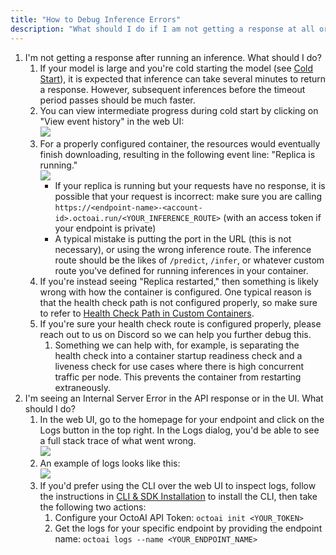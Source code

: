 ```yaml
---
title: "How to Debug Inference Errors"
description: "What should I do if I am not getting a response at all or am getting an error on inferences?"
---
```


1. I'm not getting a response after running an inference. What should I do?  
   1. If your model is large and you're cold starting the model (see [Cold Start](/docs/cold-start)), it is expected that inference can take several minutes to return a response. However, subsequent inferences before the timeout period passes should be much faster.  
   2. You can view intermediate progress during cold start by clicking on "View event history" in the web UI:  
   ![](/images/45411e0-Screenshot_2023-06-30_at_4.28.48_PM.png)  
   3. For a properly configured container, the resources would eventually finish downloading, resulting in the following event line: "Replica is running."  
   ![](/images/023a64a-Screenshot_2023-06-30_at_4.29.39_PM.png)  
         * If your replica is running but your requests have no response, it is possible that your request is incorrect: make sure you are calling `https://<endpoint-name>-<account-id>.octoai.run/<YOUR_INFERENCE_ROUTE>` (with an access token if your endpoint is private)  
         * A typical mistake is putting the port in the URL (this is not necessary), or using the wrong inference route. The inference route should be the likes of `/predict`, `/infer`, or whatever custom route you've defined for running inferences in your container.  
   4. If you're instead seeing "Replica restarted," then something is likely wrong with how the container is configured. One typical reason is that the health check path is not configured properly, so make sure to refer to [Health Check Path in Custom Containers](/docs/health-check-paths-in-custom-containers).  
   5. If you're sure your health check route is configured properly, please reach out to us on Discord so we can help you further debug this.  
         1. Something we can help with, for example, is separating the health check into a container startup readiness check and a liveness check for use cases where there is high concurrent traffic per node. This prevents the container from restarting extraneously.
2. I'm seeing an Internal Server Error in the API response or in the UI. What should I do?  
   1. In the web UI, go to the homepage for your endpoint and click on the Logs button in the top right. In the Logs dialog, you'd be able to see a full stack trace of what went wrong.  
   ![](/images/f603146-Screenshot_2023-06-30_at_4.19.39_PM.png)  
   2. An example of logs looks like this:  
   ![](/images/ea055d1-Screenshot_2023-06-30_at_4.22.19_PM.png)  
   3. If you'd prefer using the CLI over the web UI to inspect logs, follow the instructions in [CLI & SDK Installation](/docs/installation-links) to install the CLI, then take the following two actions:  
         1. Configure your OctoAI API Token: `octoai init <YOUR_TOKEN>`  
         2. Get the logs for your specific endpoint by providing the endpoint name: `octoai logs --name <YOUR_ENDPOINT_NAME>`